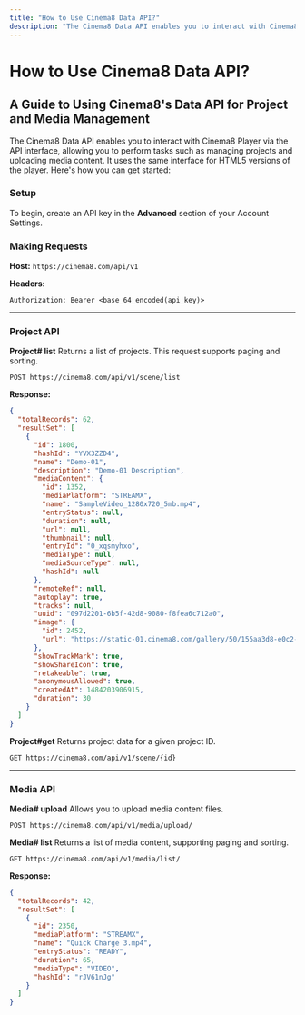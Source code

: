 ```yaml
---
title: "How to Use Cinema8 Data API?"
description: "The Cinema8 Data API enables you to interact with Cinema8 Player via the API interface, allowing you to perform tasks such as managing projects and uploading media content. It uses the same interface for HTML5 versions of the player. Here's how you can get started:"
---
```


# How to Use Cinema8 Data API?

## A Guide to Using Cinema8's Data API for Project and Media Management

The Cinema8 Data API enables you to interact with Cinema8 Player via the API interface, allowing you to perform tasks such as managing projects and uploading media content. It uses the same interface for HTML5 versions of the player. Here's how you can get started:

### Setup

To begin, create an API key in the **Advanced** section of your Account Settings.

### Making Requests

**Host:** `https://cinema8.com/api/v1`

**Headers:**

```
Authorization: Bearer <base_64_encoded(api_key)>
```

---

### Project API

**Project# list**
Returns a list of projects. This request supports paging and sorting.

```http
POST https://cinema8.com/api/v1/scene/list
```

**Response:**

```json
{
  "totalRecords": 62,
  "resultSet": [
    {
      "id": 1800,
      "hashId": "YVX3ZZD4",
      "name": "Demo-01",
      "description": "Demo-01 Description",
      "mediaContent": {
        "id": 1352,
        "mediaPlatform": "STREAMX",
        "name": "SampleVideo_1280x720_5mb.mp4",
        "entryStatus": null,
        "duration": null,
        "url": null,
        "thumbnail": null,
        "entryId": "0_xqsmyhxo",
        "mediaType": null,
        "mediaSourceType": null,
        "hashId": null
      },
      "remoteRef": null,
      "autoplay": true,
      "tracks": null,
      "uuid": "097d2201-6b5f-42d8-9080-f8fea6c712a0",
      "image": {
        "id": 2452,
        "url": "https://static-01.cinema8.com/gallery/50/155aa3d8-e0c2-494f-ada7-7826c2219741/16"
      },
      "showTrackMark": true,
      "showShareIcon": true,
      "retakeable": true,
      "anonymousAllowed": true,
      "createdAt": 1484203906915,
      "duration": 30
    }
  ]
}
```

**Project#get**
Returns project data for a given project ID.

```http
GET https://cinema8.com/api/v1/scene/{id}
```

---

### Media API

**Media# upload**
Allows you to upload media content files.

```http
POST https://cinema8.com/api/v1/media/upload/
```

**Media# list**
Returns a list of media content, supporting paging and sorting.

```http
GET https://cinema8.com/api/v1/media/list/
```

**Response:**

```json
{
  "totalRecords": 42,
  "resultSet": [
    {
      "id": 2350,
      "mediaPlatform": "STREAMX",
      "name": "Quick Charge 3.mp4",
      "entryStatus": "READY",
      "duration": 65,
      "mediaType": "VIDEO",
      "hashId": "rJV61nJg"
    }
  ]
}
```
